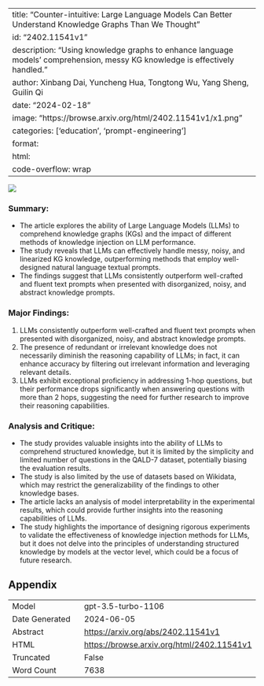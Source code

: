 
---
title: "Counter-intuitive: Large Language Models Can Better Understand Knowledge Graphs Than We Thought"
id: "2402.11541v1"
description: "Using knowledge graphs to enhance language models' comprehension, messy KG knowledge is effectively handled."
author: Xinbang Dai, Yuncheng Hua, Tongtong Wu, Yang Sheng, Guilin Qi
date: "2024-02-18"
image: "https://browse.arxiv.org/html/2402.11541v1/x1.png"
categories: ['education', 'prompt-engineering']
format:
  html:
    code-overflow: wrap
---

![](https://browse.arxiv.org/html/2402.11541v1/x1.png)

### Summary:
- The article explores the ability of Large Language Models (LLMs) to comprehend knowledge graphs (KGs) and the impact of different methods of knowledge injection on LLM performance.
- The study reveals that LLMs can effectively handle messy, noisy, and linearized KG knowledge, outperforming methods that employ well-designed natural language textual prompts.
- The findings suggest that LLMs consistently outperform well-crafted and fluent text prompts when presented with disorganized, noisy, and abstract knowledge prompts.

### Major Findings:
1. LLMs consistently outperform well-crafted and fluent text prompts when presented with disorganized, noisy, and abstract knowledge prompts.
2. The presence of redundant or irrelevant knowledge does not necessarily diminish the reasoning capability of LLMs; in fact, it can enhance accuracy by filtering out irrelevant information and leveraging relevant details.
3. LLMs exhibit exceptional proficiency in addressing 1-hop questions, but their performance drops significantly when answering questions with more than 2 hops, suggesting the need for further research to improve their reasoning capabilities.

### Analysis and Critique:
- The study provides valuable insights into the ability of LLMs to comprehend structured knowledge, but it is limited by the simplicity and limited number of questions in the QALD-7 dataset, potentially biasing the evaluation results.
- The study is also limited by the use of datasets based on Wikidata, which may restrict the generalizability of the findings to other knowledge bases.
- The article lacks an analysis of model interpretability in the experimental results, which could provide further insights into the reasoning capabilities of LLMs.
- The study highlights the importance of designing rigorous experiments to validate the effectiveness of knowledge injection methods for LLMs, but it does not delve into the principles of understanding structured knowledge by models at the vector level, which could be a focus of future research.

## Appendix

|          |          |
|----------|----------|
| Model     | gpt-3.5-turbo-1106       |
| Date Generated     | 2024-06-05       |
| Abstract | [https://arxiv.org/abs/2402.11541v1](https://arxiv.org/abs/2402.11541v1)        |
| HTML     | [https://browse.arxiv.org/html/2402.11541v1](https://browse.arxiv.org/html/2402.11541v1)       |
| Truncated       | False       |
| Word Count       | 7638       |
